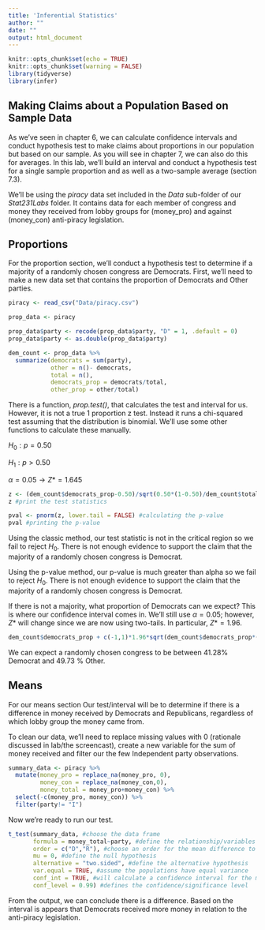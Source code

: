 ```yaml
---
title: 'Inferential Statistics'
author: ""
date: ""
output: html_document
---
```


```r
knitr::opts_chunk$set(echo = TRUE)
knitr::opts_chunk$set(warning = FALSE)
library(tidyverse)
library(infer)
```

## Making Claims about a Population Based on Sample Data

As we've seen in chapter 6, we can calculate confidence intervals and conduct hypothesis test to make claims about proportions in our population but based on our sample. As you will see in chapter 7, we can also do this for averages. In this lab, we'll build an interval and conduct a hypothesis test for a single sample proportion and as well as a two-sample average (section 7.3). 

We'll be using the *piracy* data set included in the *Data* sub-folder of our *Stat231Labs* folder. It contains data for each member of congress and money they received from lobby groups for (money_pro) and against (money_con) anti-piracy legislation. 

## Proportions

For the proportion section, we'll conduct a hypothesis test to determine if a majority of a randomly chosen congress are Democrats. First, we'll need to make a new data set that contains the proportion of Democrats and Other parties. 

```r
piracy <- read_csv("Data/piracy.csv")

prop_data <- piracy

prop_data$party <- recode(prop_data$party, "D" = 1, .default = 0)
prop_data$party <- as.double(prop_data$party)

dem_count <- prop_data %>% 
  summarize(democrats = sum(party),
            other = n()- democrats,
            total = n(),
            democrats_prop = democrats/total,
            other_prop = other/total)
```

There is a function, *prop.test()*, that calculates the test and interval for us. However, it is not a true 1 proportion z test. Instead it runs a chi-squared test assuming that the distribution is binomial. We'll use some other functions to calculate these manually. 

$H_0: p = 0.50$

$H_1: p > 0.50$

$\alpha = 0.05 \rightarrow Z* = 1.645$

```r
z <- (dem_count$democrats_prop-0.50)/sqrt(0.50*(1-0.50)/dem_count$total) #calculating the test statistic
z #print the test statistics

pval <- pnorm(z, lower.tail = FALSE) #calculating the p-value
pval #printing the p-value
```

Using the classic method, our test statistic is not in the critical region so we fail to reject $H_0$. There is not enough evidence to support the claim that the majority of a randomly chosen congress is Democrat. 

Using the p-value method, our p-value is much greater than alpha so we fail to reject $H_0$. There is not enough evidence to support the claim that the majority of a randomly chosen congress is Democrat. 

If there is not a majority, what proportion of Democrats can we expect? This is where our confidence interval comes in. We'll still use $\alpha = 0.05$; however, $Z*$ will change since we are now using two-tails. In particular, $Z* = 1.96$. 

```r
dem_count$democrats_prop + c(-1,1)*1.96*sqrt(dem_count$democrats_prop*(1-dem_count$democrats_prop)/dem_count$total)
```

We can expect a randomly chosen congress to be between 41.28% Democrat and 49.73 % Other.

## Means

For our means section Our test/interval will be to determine if there is a difference in money received by Democrats and Republicans, regardless of which lobby group the money came from.  

To clean our data, we'll need to replace missing values with 0 (rationale discussed in lab/the screencast), create a new variable for the sum of money received and filter our the few Independent party observations. 

```r
summary_data <- piracy %>% 
  mutate(money_pro = replace_na(money_pro, 0), 
         money_con = replace_na(money_con,0),
         money_total = money_pro+money_con) %>% 
  select(-c(money_pro, money_con)) %>%  
  filter(party!= "I")
```

Now we're ready to run our test.

```r
t_test(summary_data, #choose the data frame
       formula = money_total~party, #define the relationship/variables for testing
       order = c("D","R"), #choose an order for the mean difference to be calculated
       mu = 0, #define the null hypothesis
       alternative = "two.sided", #define the alternative hypothesis
       var.equal = TRUE, #assume the populations have equal variance
       conf_int = TRUE, #will calculate a confidence interval for the mean difference as part of the test
       conf_level = 0.99) #defines the confidence/significance level
```

From the output, we can conclude there is a difference. Based on the interval is appears that Democrats received more money in relation to the anti-piracy legislation.